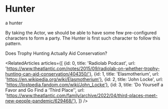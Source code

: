 
<Meta title="menu/organisms/actors/party/hunter" />

# Hunter

<Subtitle>a hunter</Subtitle>

<Paragraph>By taking the Actor, we should be able to have some few pre-configured characters to form a party. The Hunter is first such character to follow this pattern.</Paragraph>

<Link url="https://www.theatlantic.com/notes/2015/09/radiolab-on-whether-trophy-hunting-can-aid-conservation/404350/">Does Trophy Hunting Actually Aid Conservation?</Link>



<RelatedArticles articles={[
    {id: 0, title: 'Radiolab Podcast', url: 'https://www.theatlantic.com/notes/2015/09/radiolab-on-whether-trophy-hunting-can-aid-conservation/404350/'},
    {id: 1, title: 'Elasmotherium', url: 'https://en.wikipedia.org/wiki/Elasmotherium'},
    {id: 2, title: 'John Locke', url: 'https://lostpedia.fandom.com/wiki/John_Locke'},
    {id: 3, title: 'Do Yourself a Favor and Go Find a ‘Third Place’', url: 'https://www.theatlantic.com/family/archive/2022/04/third-places-meet-new-people-pandemic/629468/'},
]} />

<Canvas>
  <Story name="hunter">
    <Hunter model={{ customStyle: { position: 'absolute', zIndex: 0, left: 20, top: 120 } }} />
  </Story>
</Canvas>

